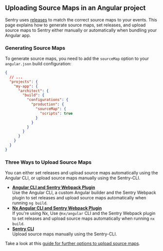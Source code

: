 ## Uploading Source Maps in an Angular project

Sentry uses [releases](/product/releases/) to match the correct source maps to your events.
This page explains how to generate source maps, set releases, and upload source maps to Sentry either manually or automatically when bundling your Angular app.

### Generating Source Maps

To generate source maps, you need to add the `sourceMap` option to your `angular.json` build configuration:

```json {filename:angular.json}
{
  // ...
  "projects": {
    "my-app": {
      "architect": {
        "build": {
          "configurations": {
            "production": {
              "sourceMap": {
                "scripts": true
              }
            }
          }
        }
      }
    }
  }
}
```

### Three Ways to Upload Source Maps

You can either set releases and upload source maps automatically using the Angular CLI, or upload source maps manually using the Sentry-CLI.

- [**Angular CLI and Sentry Webpack Plugin**](./uploading/angular-webpack/) <br/>
  Use the Angular CLI, a custom Angular builder and the Sentry Webpack plugin to set releases and upload source maps automatically when running `ng build`.
- [**Nx Angular CLI and Sentry Webpack Plugin**](./uploading/angular-nx/) <br/>
  If you're using Nx, Use `@nx/angular` CLI and the Sentry Webpack plugin to set releases and upload source maps automatically when running `nx build`.
- [**Sentry CLI**](./uploading/cli/)<br/>
  Upload source maps manually using the Sentry-CLI.

Take a look at this [guide for further options to upload source maps](./uploading/).
